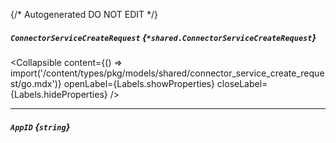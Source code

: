 {/* Autogenerated DO NOT EDIT  */}

##### `ConnectorServiceCreateRequest` *{`*shared.ConnectorServiceCreateRequest`}*

<Collapsible content={() => import('/content/types/pkg/models/shared/connector_service_create_request/go.mdx')} openLabel={Labels.showProperties} closeLabel={Labels.hideProperties} />


---
##### `AppID` *{`string`}*


